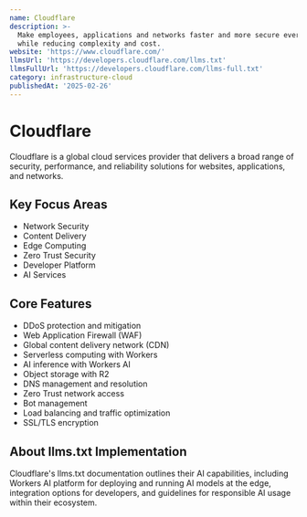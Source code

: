```yaml
---
name: Cloudflare
description: >-
  Make employees, applications and networks faster and more secure everywhere,
  while reducing complexity and cost.
website: 'https://www.cloudflare.com/'
llmsUrl: 'https://developers.cloudflare.com/llms.txt'
llmsFullUrl: 'https://developers.cloudflare.com/llms-full.txt'
category: infrastructure-cloud
publishedAt: '2025-02-26'
---
```


# Cloudflare

Cloudflare is a global cloud services provider that delivers a broad range of security, performance, and reliability solutions for websites, applications, and networks.

## Key Focus Areas

- Network Security
- Content Delivery
- Edge Computing
- Zero Trust Security
- Developer Platform
- AI Services

## Core Features

- DDoS protection and mitigation
- Web Application Firewall (WAF)
- Global content delivery network (CDN)
- Serverless computing with Workers
- AI inference with Workers AI
- Object storage with R2
- DNS management and resolution
- Zero Trust network access
- Bot management
- Load balancing and traffic optimization
- SSL/TLS encryption

## About llms.txt Implementation

Cloudflare's llms.txt documentation outlines their AI capabilities, including Workers AI platform for deploying and running AI models at the edge, integration options for developers, and guidelines for responsible AI usage within their ecosystem.
